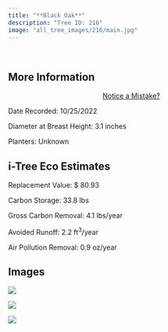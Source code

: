 ```yaml
---
title: "**Black Oak**"
description: "Tree ID: 216"
image: "all_tree_images/216/main.jpg"
---
```


<br>

## **More Information**
::: column-margin
<center><a class="button" href="https://forms.gle/W6f5nwYxrM33hF4f7">Notice a Mistake?</a></center>
:::


Date Recorded:  10/25/2022

Diameter at Breast Height:  3.1  inches

Planters:  Unknown

## **i-Tree Eco Estimates**


 Replacement Value: $ 80.93

 Carbon Storage:  33.8  lbs

 Gross Carbon Removal:  4.1  lbs/year

 Avoided Runoff:  2.2  ft<sup>3</sup>/year

 Air Pollution Removal:  0.9  oz/year

## **Images**


 ![](all_tree_images/216/IMG_7152.jpg)

 ![](all_tree_images/216/IMG_7154.jpg)

 ![](all_tree_images/216/main.jpg)
